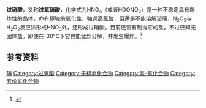 {{Chembox
| ImageFile_Ref = {{chemboximage|correct|??}}
| ImageFile = Peroxynitric acid.svg
| PIN = Hydroxy nitrate
| IUPACName = Peroxynitric acid
| SystematicName = Hydroxy nitrate<ref>{{Cite web|title=Peroxynitric Acid - Compound Summary|url=http://pubchem.ncbi.nlm.nih.gov/summary/summary.cgi?cid=65357}}</ref><ref name="Peroxynitric Acid">{{cite web|title=peroxynitric acid|url=http://pubchem.ncbi.nlm.nih.gov/summary/summary.cgi?q=all&cid=65357#x395|publisher=PubChem|accessdate=9 December 2012}}</ref><ref name="CAS No. 125239-87-4">{{cite web|title=125239-87-4|url=http://www.chemindex.com/125239-87-4-cas.html|publisher=ChemIndex|accessdate=9 December 2012}}</ref>
| Section1 = {{Chembox Identifiers
|  CASNo = 125239-87-4
|  CASNo_Ref = <ref name="CAS No. 125239-87-4">{{cite web|title=125239-87-4|url=http://www.chemindex.com/125239-87-4-cas.html|publisher=ChemIndex|accessdate=9 December 2012}}</ref>
|  PubChem = 65357
|  PubChem_Ref = {{Pubchemcite|correct|Pubchem}}
|  ChemSpiderID = 58833
|  ChemSpiderID_Ref = {{chemspidercite|correct|chemspider}}
|  SMILES = [N+](=O)([O-])OO
|  StdInChIKey = UUZZMWZGAZGXSF-UHFFFAOYSA-N
|  StdInChIKey_Ref = {{stdinchicite|correct|Pubchem}}
}}
| Section2 = {{Chembox Properties
|  Formula = HNO<sub>4</sub>
|  MolarMass = 79.01224 
}}
| Section3 = {{Chembox Related
|  OtherCpds = {{Unbulleted list|[[过氧亚硝酸|过氧亚硝酸]]|[[过硝酸盐|过硝酸盐]]}}
}}
}}
'''过硝酸'''，又称'''过氧硝酸'''，化学式为HNO<sub>4</sub>（或者HOONO<sub>2</sub>）是一种不稳定具有爆炸性的晶体，亦有極強的氧化性，強過[[高氯酸|高氯酸]]，但還是不能溶解玻璃，N<sub>2</sub>O<sub>5</sub>与H<sub>2</sub>O<sub>2</sub>反应除形成HNO<sub>3</sub>外，还形成过硝酸。目前还没有制得它的盐，不过已知无固体盐。即使在-30°C下它也能猛烈分解，并发生爆炸。<ref>{{Greenwood&Earnshaw}}</ref>

==参考资料==
{{reflist}}

{{无机氮化合物}}
{{氢化合物}}
{{无机化合物小作品}}

[[Category:无机酸|硝]]
[[Category:过氧酸|Category:过氧酸]]
[[Category:无机氮化合物|Category:无机氮化合物]]
[[Category:氮-氧化合物|Category:氮-氧化合物]]
[[Category:五价氮化合物|Category:五价氮化合物]]